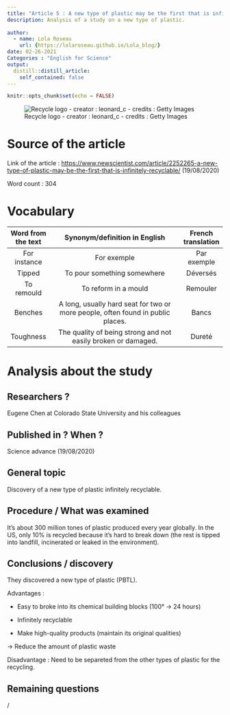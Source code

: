 ```yaml
---
title: "Article 5 : A new type of plastic may be the first that is infinitely recyclable"
description: Analysis of a study on a new type of plastic.
  
author:
  - name: Lola Roseau
    url: {https://lolaroseau.github.io/Lola_blog/} 
date: 02-26-2021
Categories : "English for Science"
output:
  distill::distill_article:
    self_contained: false
---
```


```r
knitr::opts_chunk$set(echo = FALSE)
```

![Recycle logo - creator : leonard_c - credits : Getty Images](images/recycle.jpg) 

# Source of the article

Link of the article : <https://www.newscientist.com/article/2252265-a-new-type-of-plastic-may-be-the-first-that-is-infinitely-recyclable/> (19/08/2020)

Word count : 304

# Vocabulary

| Word from the text |                          Synonym/definition in English                          | French translation  |
| :----------------: | :-----------------------------------------------------------------------------: | :-----------------: |
|    For instance    |                                   For exemple                                   |     Par exemple     |
|       Tipped       |                           To pour something somewhere                           |      Déversés       |
|     To remould     |                              To reform in a mould                               |      Remouler       |
|      Benches       | A long, usually hard seat for two or more people, often found in public places. |        Bancs        |
|     Toughness      |          The quality of being strong and not easily broken or damaged.          |       Dureté        |

# Analysis about the study

## Researchers ?

Eugene Chen at Colorado State University and his colleagues 

## Published in ? When ?

Science advance (19/08/2020)

## General topic

Discovery of a new type of plastic infinitely recyclable.

## Procedure / What was examined

It’s about 300 million tones of plastic produced every year globally.
In the US, only 10% is recycled because it’s hard to break down (the rest is tipped into landfill, incinerated or leaked in the environment). 

## Conclusions / discovery

They discovered a new type of plastic (PBTL).

Advantages : 

- Easy to broke into its chemical building blocks (100° -> 24 hours)

- Infinitely recyclable

- Make high-quality products (maintain its original qualities)

-> Reduce the amount of plastic waste

Disadvantage : Need to be separeted from the other types of plastic for the recycling. 

## Remaining questions 

/

